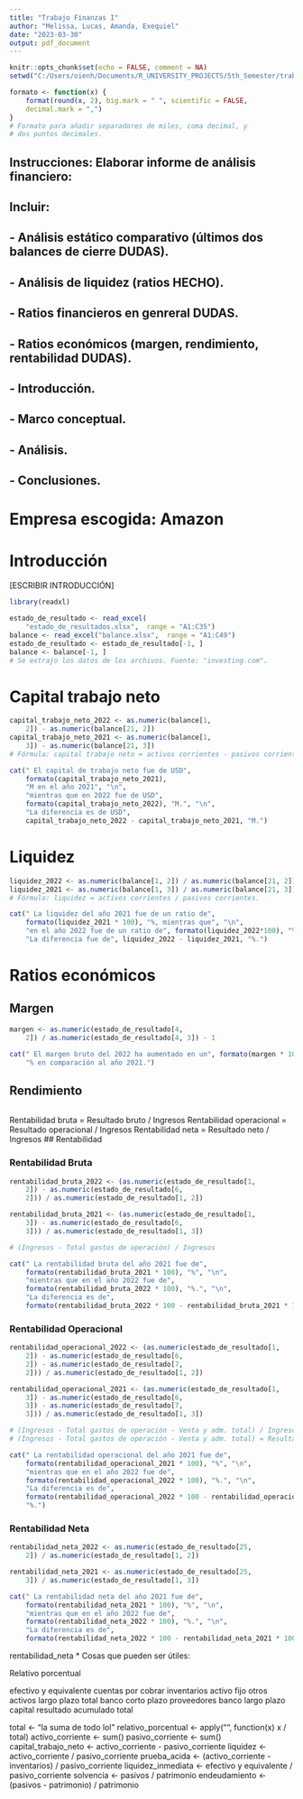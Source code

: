 ```yaml
---
title: "Trabajo Finanzas I"
author: "Melissa, Lucas, Amanda, Exequiel"
date: "2023-03-30"
output: pdf_document
---
```


\newpage

```r
knitr::opts_chunk$set(echo = FALSE, comment = NA)
setwd("C:/Users/oienh/Documents/R_UNIVERSITY_PROJECTS/5th_Semester/trabajo_finanzas")

formato <- function(x) {
    format(round(x, 2), big.mark = " ", scientific = FALSE,
    decimal.mark = ",")
}
# Formato para añadir separadores de miles, coma decimal, y
# dos puntos decimales.
```

## Instrucciones: Elaborar informe de análisis financiero:
## Incluir:
## - Análisis estático comparativo (últimos dos balances de cierre DUDAS).
## - Análisis de liquidez (ratios HECHO).
## - Ratios financieros en genreral DUDAS.
## - Ratios económicos (margen, rendimiento, rentabilidad DUDAS).
## - Introducción.
## - Marco conceptual.
## - Análisis.
## - Conclusiones.

# Empresa escogida: Amazon

# Introducción

[ESCRIBIR INTRODUCCIÓN]

```r
library(readxl)

estado_de_resultado <- read_excel(
    "estado_de_resultados.xlsx",  range = "A1:C35")
balance <- read_excel("balance.xlsx",  range = "A1:C49")
estado_de_resultado <- estado_de_resultado[-1, ]
balance <- balance[-1, ]
# Se extrajo los datos de los archivos. Fuente: "investing.com".
```

# Capital trabajo neto

```r
capital_trabajo_neto_2022 <- as.numeric(balance[1,
    2]) - as.numeric(balance[21, 2])
capital_trabajo_neto_2021 <- as.numeric(balance[1,
    3]) - as.numeric(balance[21, 3])
# Fórmula: capital trabajo neto = activos corrientes - pasivos corrientes.

cat(" El capital de trabajo neto fue de USD",
    formato(capital_trabajo_neto_2021),
    "M en el año 2021", "\n",
    "mientras que en 2022 fue de USD",
    formato(capital_trabajo_neto_2022), "M.", "\n",
    "La diferencia es de USD",
    capital_trabajo_neto_2022 - capital_trabajo_neto_2021, "M.")
```

# Liquidez

```r
liquidez_2022 <- as.numeric(balance[1, 2]) / as.numeric(balance[21, 2])
liquidez_2021 <- as.numeric(balance[1, 3]) / as.numeric(balance[21, 3])
# Fórmula: liquidez = activos corrientes / pasivos corrientes.

cat(" La liquidez del año 2021 fue de un ratio de",
    formato(liquidez_2021 * 100), "%, mientras que", "\n",
    "en el año 2022 fue de un ratio de", formato(liquidez_2022*100), "%.", "\n",
    "La diferencia fue de", liquidez_2022 - liquidez_2021, "%.")
```

# Ratios económicos

## Margen

```r

margen <- as.numeric(estado_de_resultado[4,
    2]) / as.numeric(estado_de_resultado[4, 3]) - 1

cat(" El margen bruto del 2022 ha aumentado en un", formato(margen * 100),
    "% en comparación al año 2021.")

```

## Rendimiento

```r

```
Rentabilidad bruta = Resultado bruto / Ingresos
Rentabilidad operacional = Resultado operacional / Ingresos
Rentabilidad neta = Resultado neto / Ingresos
## Rentabilidad

### Rentabilidad Bruta
```r
rentabilidad_bruta_2022 <- (as.numeric(estado_de_resultado[1,
    2]) - as.numeric(estado_de_resultado[6,
    2])) / as.numeric(estado_de_resultado[1, 2])

rentabilidad_bruta_2021 <- (as.numeric(estado_de_resultado[1,
    3]) - as.numeric(estado_de_resultado[6,
    3])) / as.numeric(estado_de_resultado[1, 3])

# (Ingresos - Total gastos de operación) / Ingresos

cat(" La rentabilidad bruta del año 2021 fue de",
    formato(rentabilidad_bruta_2021 * 100), "%", "\n",
    "mientras que en el año 2022 fue de",
    formato(rentabilidad_bruta_2022 * 100), "%.", "\n",
    "La diferencia es de",
    formato(rentabilidad_bruta_2022 * 100 - rentabilidad_bruta_2021 * 100), "%.")
```
### Rentabilidad Operacional

```r

rentabilidad_operacional_2022 <- (as.numeric(estado_de_resultado[1,
    2]) - as.numeric(estado_de_resultado[6,
    2]) - as.numeric(estado_de_resultado[7,
    2])) / as.numeric(estado_de_resultado[1, 2])

rentabilidad_operacional_2021 <- (as.numeric(estado_de_resultado[1,
    3]) - as.numeric(estado_de_resultado[6,
    3]) - as.numeric(estado_de_resultado[7,
    3])) / as.numeric(estado_de_resultado[1, 3])

# (Ingresos - Total gastos de operación - Venta y adm. total) / Ingresos = Rentabilidad Operacional.
# (Ingresos - Total gastos de operación - Venta y adm. total) = Resultado Operacional.

cat(" La rentabilidad operacional del año 2021 fue de",
    formato(rentabilidad_operacional_2021 * 100), "%", "\n",
    "mientras que en el año 2022 fue de",
    formato(rentabilidad_operacional_2022 * 100), "%.", "\n",
    "La diferencia es de",
    formato(rentabilidad_operacional_2022 * 100 - rentabilidad_operacional_2021 * 100),
    "%.")

```
### Rentabilidad Neta

```r
rentabilidad_neta_2022 <- as.numeric(estado_de_resultado[25,
    2]) / as.numeric(estado_de_resultado[1, 2])

rentabilidad_neta_2021 <- as.numeric(estado_de_resultado[25,
    3]) / as.numeric(estado_de_resultado[1, 3])

cat(" La rentabilidad neta del año 2021 fue de",
    formato(rentabilidad_neta_2021 * 100), "%", "\n",
    "mientras que en el año 2022 fue de",
    formato(rentabilidad_neta_2022 * 100), "%.", "\n",
    "La diferencia es de",
    formato(rentabilidad_neta_2022 * 100 - rentabilidad_neta_2021 * 100), "%.")

```

rentabilidad_neta
*
Cosas que pueden ser útiles:

Relativo porcentual

efectivo y equivalente
cuentas por cobrar
inventarios
activo fijo
otros activos largo plazo
total
banco corto plazo
proveedores
banco largo plazo
capital
resultado acumulado
total


total <- "la suma de todo lol"
relativo_porcentual <- apply("", function(x) x / total)
activo_corriente <- sum()
pasivo_corriente <- sum()
capital_trabajo_neto <- activo_corriente - pasivo_corriente
liquidez <- activo_corriente / pasivo_corriente
prueba_acida <- (activo_corriente - inventarios) / pasivo_corriente
liquidez_inmediata <- efectivo y equivalente / pasivo_corriente
solvencia <- pasivos / patrimonio
endeudamiento <- (pasivos - patrimonio) / patrimonio





